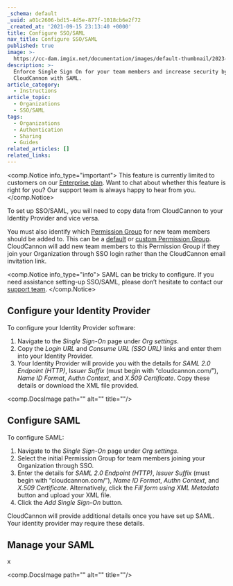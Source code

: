 ```yaml
---
_schema: default
_uuid: a01c2606-bd15-4d5e-877f-1018cb6e2f72
_created_at: '2021-09-15 23:13:40 +0000'
title: Configure SSO/SAML
nav_title: Configure SSO/SAML
published: true
image: >-
  https://cc-dam.imgix.net/documentation/images/default-thumbnail/2023-Q4/CloudCannon-Documentation-Thumbnail.png
description: >-
  Enforce Single Sign On for your team members and increase security by using
  CloudCannon with SAML.
article_category:
  - Instructions
article_topic:
  - Organizations
  - SSO/SAML
tags:
  - Organizations
  - Authentication
  - Sharing
  - Guides
related_articles: []
related_links:
---
```

<comp.Notice info_type="important">
  This feature is currently limited to customers on our <a href="/pricing/" rel="noreferrer">Enterprise plan</a>. Want to chat about whether this feature is right for you? Our support team is always <a rel="noreferrer">happy to hear from you</a>.
</comp.Notice>

To set up SSO/SAML, you will need to copy data from CloudCannon to your Identity Provider and vice versa.

You must also identify which [Permission Group](/documentation/articles/what-are-permission-groups/) for new team members should be added to. This can be a [default](/documentation/articles/what-are-default-permission-groups/) or [custom Permission Group](/documentation/articles/what-are-custom-permission-groups/). CloudCannon will add new team members to this Permission Group if they join your Organization through SSO login rather than the CloudCannon email invitation link.

<comp.Notice info_type="info">
  SAML can be tricky to configure. If you need assistance setting-up SSO/SAML, please don’t hesitate to contact our [support team](/support/).
</comp.Notice>

## Configure your Identity Provider

To configure your Identity Provider software:

1. Navigate to the *Single Sign-On* page under *Org settings*.
2. Copy the *Login URL* and *Consume URL (SSO URL)* links and enter them into your Identity Provider.
3. Your Identity Provider will provide you with the details for *SAML 2.0 Endpoint (HTTP)*, I*ssuer Suffix* (must begin with “cloudcannon.com/”), *Name ID Format*, *Authn Context*, and *X.509 Certificate*. Copy these details or download the XML file provided.

<comp.DocsImage path="" alt="" title=""/>

## Configure SAML

To configure SAML:

1. Navigate to the *Single Sign-On* page under *Org settings*.
2. Select the initial Permission Group for team members joining your Organization through SSO.
3. Enter the details for *SAML 2.0 Endpoint (HTTP)*, *Issuer Suffix* (must begin with “cloudcannon.com/”), *Name ID Format*, *Authn Context*, and *X.509 Certificate*. Alternatively, click the *Fill form using XML Metadata* button and upload your XML file.
4. Click the *Add Single Sign-On* button.

CloudCannon will provide additional details once you have set up SAML. Your identity provider may require these details.

## Manage your SAML

x

<comp.DocsImage path="" alt="" title=""/>